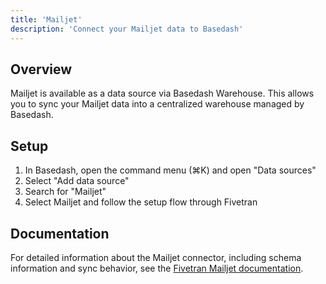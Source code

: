 ```yaml
---
title: 'Mailjet'
description: 'Connect your Mailjet data to Basedash'
---
```


## Overview

Mailjet is available as a data source via Basedash Warehouse. This allows you to sync your Mailjet data into a centralized warehouse managed by Basedash.

## Setup

1. In Basedash, open the command menu (⌘K) and open "Data sources"
2. Select "Add data source"
3. Search for "Mailjet"
4. Select Mailjet and follow the setup flow through Fivetran

## Documentation

For detailed information about the Mailjet connector, including schema information and sync behavior, see the [Fivetran Mailjet documentation](https://fivetran.com/docs/connectors/applications/mailjet).
